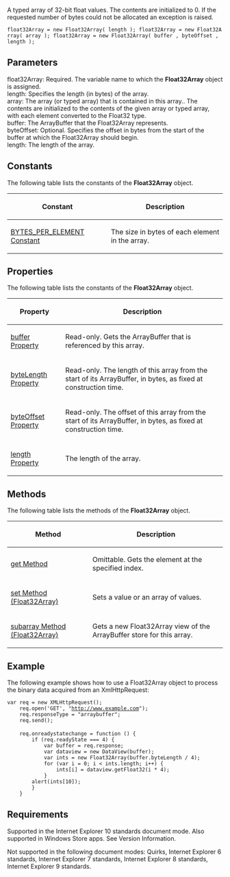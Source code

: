 A typed array of 32-bit float values. The contents are initialized to 0. If the requested number of bytes could not be allocated an exception is raised.

 float32Array = new Float32Array( length ); float32Array = new Float32Array( array ); float32Array = new Float32Array( buffer , byteOffset , length );

==Parameters==
; float32Array: Required. The variable name to which the '''Float32Array''' object is assigned.
; length: Specifies the length (in bytes) of the array.
; array: The array (or typed array) that is contained in this array.. The contents are initialized to the contents of the given array or typed array, with each element converted to the Float32 type.
; buffer: The ArrayBuffer that the Float32Array represents.
; byteOffset: Optional. Specifies the offset in bytes from the start of the buffer at which the Float32Array should begin.
; length: The length of the array.

==Constants==
The following table lists the constants of the '''Float32Array''' object.

{| class='wikitable'
|-
! Constant
! Description
|-
| [[javascript/Float32Array/BYTES PER ELEMENT Constant|BYTES_PER_ELEMENT Constant]]
| The size in bytes of each element in the array.
|}

==Properties==
The following table lists the constants of the '''Float32Array''' object.

{| class='wikitable'
|-
! Property
! Description
|-
| [[javascript/Float32Array/buffer|buffer Property]]
| Read-only. Gets the ArrayBuffer that is referenced by this array.
|-
| [[javascript/Float32Array/byteLength|byteLength Property]]
| Read-only. The length of this array from the start of its ArrayBuffer, in bytes, as fixed at construction time.
|-
| [[javascript/Float32Array/byteOffset|byteOffset Property]]
| Read-only. The offset of this array from the start of its ArrayBuffer, in bytes, as fixed at construction time.
|-
| [[javascript/Float32Array/length|length Property]]
| The length of the array.
|}

==Methods==
The following table lists the methods of the '''Float32Array''' object.

{| class='wikitable'
|-
! Method
! Description
|-
| [[javascript/Float32Array/get|get Method]]
| Omittable. Gets the element at the specified index.
|-
| [[javascript/Float32Array/set|set Method (Float32Array)]]
| Sets a value or an array of values.
|-
| [[javascript/Float32Array/subarray|subarray Method (Float32Array)]]
| Gets a new Float32Array view of the ArrayBuffer store for this array.
|}

==Example==
The following example shows how to use a Float32Array object to process the binary data acquired from an XmlHttpRequest:

 var req = new XMLHttpRequest();
     req.open('GET', "http://www.example.com");
     req.responseType = "arraybuffer";
     req.send();
 
     req.onreadystatechange = function () {
         if (req.readyState === 4) {
             var buffer = req.response;
             var dataview = new DataView(buffer);
             var ints = new Float32Array(buffer.byteLength / 4);
             for (var i = 0; i &lt; ints.length; i++) {
                 ints[i] = dataview.getFloat32(i * 4);
             }
         alert(ints[10]);
         }
     }

==Requirements==
Supported in the Internet Explorer 10 standards document mode. Also supported in Windows Store apps. See Version Information.

Not supported in the following document modes: Quirks, Internet Explorer 6 standards, Internet Explorer 7 standards, Internet Explorer 8 standards, Internet Explorer 9 standards.

